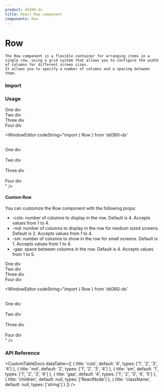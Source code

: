 ```yaml
---
product: dd360-ds
title: React Row component
components: Row
---
```


# Row

    The Row component is a flexible container for arranging items in a single row, using a grid system that allows you to configure the width of columns for different screen sizes.
    It allows you to specify a number of columns and a spacing between them.

### Import

<WindowEditor codeString="import { Row } from 'dd360-ds'" />
<WindowEditor codeString="import Row from 'dd360-ds/Layout/Row'" />

### Usage

<ContainerComponentDoc>
    <Row>
        <div>One div</div>
        <div>Two div</div>
        <div>Three div</div>
        <div>Four div</div>
    </Row>
</ContainerComponentDoc>

<WindowEditor codeString="import { Row } from 'dd360-ds'

<Row>
    &nbsp;&nbsp;<div>One div</div>
    &nbsp;&nbsp;<div>Two div</div>
    &nbsp;&nbsp;<div>Three div</div>
    &nbsp;&nbsp;<div>Four div</div>
</Row>
" />

#### Custom Row

You can customize the Row component with the following props:

- -cols: number of columns to display in the row. Default is 4. Accepts values from 1 to 4. 
- -md: number of columns to display in the row for medium sized screens. Default is 2. Accepts values from 1 to 4. 
- -sm: number of columns to show in the row for small screens. Default is 1. Accepts values from 1 to 4. 
- -gap: space between columns in the row. Default is 4. Accepts values from 1 to 5.

<ContainerComponentDoc>
    <Row cols={3} md={2} sm={1}>
        <div>One div</div>
        <div>Two div</div>
        <div>Three div</div>
        <div>Four div</div>
    </Row>
</ContainerComponentDoc>

<WindowEditor codeString="import { Row } from 'dd360-ds'

<Row cols={3} md={2} sm={1}>
    &nbsp;&nbsp;<div>One div</div>
    &nbsp;&nbsp;<div>Two div</div>
    &nbsp;&nbsp;<div>Three div</div>
    &nbsp;&nbsp;<div>Four div</div>
</Row>
" />

### API Reference

<CustomTableDocs
    dataTable={[
        { title: 'cols', default: '4', types: ['1', '2', '3', '4'] },
        { title: 'md', default: '2', types: ['1', '2', '3', '4'] },
        { title: 'sm', default: '1', types: ['1', '2', '3', '4'] },
        { title: 'gap', default: '4', types: ['1', '2', '3', '4', '5'] },
        { title: 'children', default: null, types: ['ReactNode'] },
        { title: 'className', default: null, types: ['string'] }
    ]}
/>
